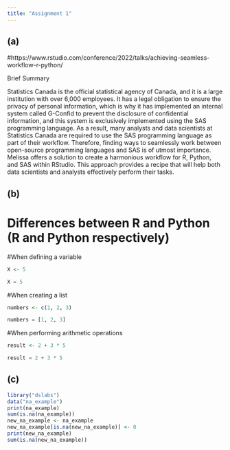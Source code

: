 ```yaml
---
title: "Assignment 1"
---
```


## (a)

#https://www.rstudio.com/conference/2022/talks/achieving-seamless-workflow-r-python/

Brief Summary

Statistics Canada is the official statistical agency of Canada, and it is a large institution with over 6,000 employees. It has a legal obligation to ensure the privacy of personal information, which is why it has implemented an internal system called G-Confid to prevent the disclosure of confidential information, and this system is exclusively implemented using the SAS programming language. As a result, many analysts and data scientists at Statistics Canada are required to use the SAS programming language as part of their workflow. Therefore, finding ways to seamlessly work between open-source programming languages and SAS is of utmost importance. Melissa offers a solution to create a harmonious workflow for R, Python, and SAS within RStudio. This approach provides a recipe that will help both data scientists and analysts effectively perform their tasks.

## (b)

# Differences between R and Python (R and Python respectively)

#When defining a variable

```r
X <- 5
```

```Python
X = 5
```

#When creating a list

```r
numbers <- c(1, 2, 3)
```

```Python
numbers = [1, 2, 3]
```

#When performing arithmetic operations

```r
result <- 2 + 3 * 5 
```

```Python
result = 2 + 3 * 5
```


## (c)

```r
library("dslabs")
data("na_example")
print(na_example)
sum(is.na(na_example))
new_na_example <- na_example
new_na_example[is.na(new_na_example)] <- 0
print(new_na_example)
sum(is.na(new_na_example))
```




